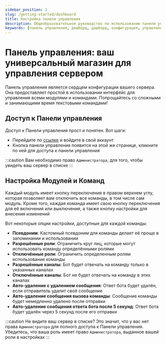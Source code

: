 ```yaml
---
sidebar_position: 2
slug: /getting-started/dashboard
title: Настройка панели управления 
description: Общеобразовательное руководство по использованию панели управления для управления вашим сервером и настройки модулей и команд.
keywords: [панель управления, дешборд, дашборд, конфигурация, управление, сервер, модули]
---
```


# Панель управления: ваш универсальный магазин для управления сервером

Панель управления является сердцем конфигурации вашего сервера. Она предоставляет простой в использовании интерфейс для управления всеми модулями и командами. Попрощайтесь со сложными и занимающими время текстовыми командами!

## Доступ к Панели управления

Доступ к Панели управления прост и понятен. Вот шаги:
- Перейдите по [ссылке](https://probot.io/) и войдите в свой аккаунт
- Кнопка панели управления появится на этой же странице, кликните по ней для доступа к панели управления

:::caution
Вам необходимо право `Администратора`, для того, чтобы увидеть ваш сервер в списке
:::

## Настройка Модулей и Команд

Каждый модуль имеет кнопку переключения в правом верхнем углу, которая позволяет вам отключить все команды, в том числе сам модуль. Кроме того, каждая команда имеет свою кнопку переключения для её включения или выключения, а также кнопку настройки для внесения изменений

Вот некоторые опции настройки, доступные для каждой команды:
- **Псевдоним**: Кастомный псевдоним для команды делает её проще в запоминании и использовании
- **Разрешённые роли**: Ограничить круг лиц, которые могут использовать команду определёнными ролями
- **Отключённые роли**: Ограничить определенным ролям использование команды
- **Разрешённые каналы**: Бот будет отвечать на команду только в указанных каналах
- **Отключённые каналы**: Бот не будет отвечать на команду в этих каналах
- **Авто-удаление с удалением сообщения**: Ответ бота будет удалён, если отправитель удалит своё сообщение
- **Авто-удаление сообщения вызова команды**: Сообщение команды будет немедленно удалено после отправки
- **Авто-удаление сообщения ответа бота после 5 секунд**: Ответ бота будет удалён через 5 секунд после его отправки

:::caution
Не видите ваш сервер в списке? Это значит, что у вас нет права `Администратора` для полного доступа к Панели управления. Убедитесь, что ваша роль имеет право `Администратора`, выданное вашей роли в настройках
:::
